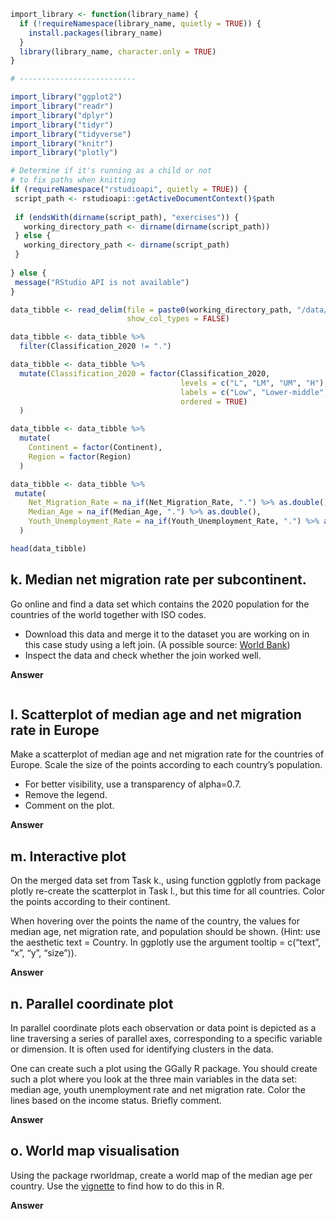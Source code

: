 ```{r import_exercise3, message=FALSE, warning=FALSE, include=FALSE, echo=FALSE}

import_library <- function(library_name) {
  if (!requireNamespace(library_name, quietly = TRUE)) {
    install.packages(library_name)
  }
  library(library_name, character.only = TRUE)
}

# --------------------------

import_library("ggplot2")
import_library("readr")
import_library("dplyr")
import_library("tidyr")
import_library("tidyverse")
import_library("knitr")
import_library("plotly")

```

```{r path_determination_exercise3, include=FALSE}

# Determine if it's running as a child or not
# to fix paths when knitting
if (requireNamespace("rstudioapi", quietly = TRUE)) {
 script_path <- rstudioapi::getActiveDocumentContext()$path
 
 if (endsWith(dirname(script_path), "exercises")) {
   working_directory_path <- dirname(dirname(script_path))
 } else {
   working_directory_path <- dirname(script_path)
 }
 
} else {
 message("RStudio API is not available")
}

```

```{r prepare_data_e3, include=FALSE}

data_tibble <- read_delim(file = paste0(working_directory_path, "/data/final_data.csv"),
                          show_col_types = FALSE)

data_tibble <- data_tibble %>% 
  filter(Classification_2020 != ".")

data_tibble <- data_tibble %>% 
  mutate(Classification_2020 = factor(Classification_2020, 
                                      levels = c("L", "LM", "UM", "H"), 
                                      labels = c("Low", "Lower-middle", "Upper-middle", "High"), 
                                      ordered = TRUE)
  )

data_tibble <- data_tibble %>%
  mutate(
    Continent = factor(Continent),
    Region = factor(Region)
  )

data_tibble <- data_tibble %>%
 mutate(
    Net_Migration_Rate = na_if(Net_Migration_Rate, ".") %>% as.double(),
    Median_Age = na_if(Median_Age, ".") %>% as.double(),
    Youth_Unemployment_Rate = na_if(Youth_Unemployment_Rate, ".") %>% as.double()
  )

head(data_tibble)

```

## k. Median net migration rate per subcontinent.

Go online and find a data set which contains the 2020 population for the 
countries of the world together with ISO codes.

 - Download this data and merge it to the dataset you are working on in this 
   case study using a left join. (A possible source: [World Bank ](https://data.worldbank.org/indicator/SP.POP.TOTL?end=2020&start=2020))
 - Inspect the data and check whether the join worked well.

**Answer**

```{r k1, dev=c('png')}

```

## l. Scatterplot of median age and net migration rate in Europe

Make a scatterplot of median age and net migration rate for the countries of Europe. 
Scale the size of the points according to each country’s population.

 - For better visibility, use a transparency of alpha=0.7.
 - Remove the legend.
 - Comment on the plot.

**Answer**

## m. Interactive plot

On the merged data set from Task k., using function ggplotly from package plotly
re-create the scatterplot in Task l., but this time for all countries. 
Color the points according to their continent.

When hovering over the points the name of the country, the values for median age, 
net migration rate, and population should be shown. 
(Hint: use the aesthetic text = Country. 
In ggplotly use the argument tooltip = c("text", "x", "y", "size")).

**Answer**

## n. Parallel coordinate plot

In parallel coordinate plots each observation or data point is depicted as a line 
traversing a series of parallel axes, corresponding to a specific variable or dimension. 
It is often used for identifying clusters in the data.

One can create such a plot using the GGally R package. You should create such a 
plot where you look at the three main variables in the data set: median age, 
youth unemployment rate and net migration rate. 
Color the lines based on the income status. Briefly comment.

**Answer**

## o. World map visualisation

Using the package rworldmap, create a world map of the median age per country. 
Use the [vignette](https://cran.r-project.org/web/packages/rworldmap/vignettes/rworldmap.pdf) to find how to do this in R.

**Answer**

